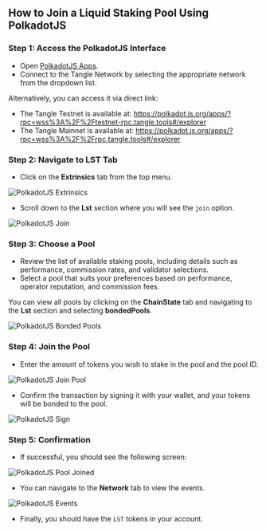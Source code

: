 ## How to Join a Liquid Staking Pool Using PolkadotJS

### Step 1: Access the PolkadotJS Interface

- Open [PolkadotJS Apps](https://polkadot.js.org/apps/).
- Connect to the Tangle Network by selecting the appropriate network from the dropdown list.

Alternatively, you can access it via direct link:

- The Tangle Testnet is available at: https://polkadot.js.org/apps/?rpc=wss%3A%2F%2Ftestnet-rpc.tangle.tools#/explorer
- The Tangle Mainnet is available at: https://polkadot.js.org/apps/?rpc=wss%3A%2F%2Frpc.tangle.tools#/explorer

### Step 2: Navigate to LST Tab

- Click on the **Extrinsics** tab from the top menu.

![PolkadotJS Extrinsics](./images/extrinsic.png)

- Scroll down to the **Lst** section where you will see the `join` option.

![PolkadotJS Join](./images/join.png)

### Step 3: Choose a Pool

- Review the list of available staking pools, including details such as performance, commission rates, and validator selections.
- Select a pool that suits your preferences based on performance, operator reputation, and commission fees.

You can view all pools by clicking on the **ChainState** tab and navigating to the **Lst** section and selecting **bondedPools**.

![PolkadotJS Bonded Pools](./images/bondedpools.png)

### Step 4: Join the Pool

- Enter the amount of tokens you wish to stake in the pool and the pool ID.

![PolkadotJS Join Pool](./images/lst-join.png)

- Confirm the transaction by signing it with your wallet, and your tokens will be bonded to the pool.

![PolkadotJS Sign](./images/sign.png)

### Step 5: Confirmation

- If successful, you should see the following screen:

![PolkadotJS Pool Joined](./images/success.png)

- You can navigate to the **Network** tab to view the events.

![PolkadotJS Events](./images/events.png)

- Finally, you should have the `LST` tokens in your account.
